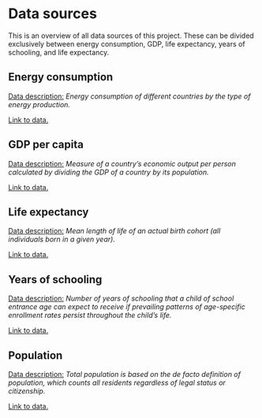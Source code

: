 # Data sources


This is an overview of all data sources of this project. These can be divided exclusively between energy consumption, GDP, life expectancy, years of schooling, and life expectancy.

## Energy consumption

<u>Data description:</u> *Energy consumption of different countries by the type of energy production.*

[Link to data.](https://github.com/owid/energy-data)


## GDP per capita

<u>Data description:</u> *Measure of a country's economic output per person calculated by dividing the GDP of a country by its population.*

[Link to data.](https://data.worldbank.org/indicator/NY.GDP.PCAP.CN)


## Life expectancy

<u>Data description:</u> *Mean length of life of an actual birth cohort (all individuals born in a given year).*

[Link to data.](https://data.worldbank.org/indicator/SP.DYN.LE00.IN) 


## Years of schooling

<u>Data description:</u> *Number of years of schooling that a child of school entrance age can expect to receive if prevailing patterns of age-specific enrollment rates persist throughout the child's life.*

[Link to data.](http://hdr.undp.org/en/indicators/69706#)

## Population

<u>Data description:</u> *Total population is based on the de facto definition of population, which counts all residents regardless of legal status or citizenship.*

[Link to data.](https://data.worldbank.org/indicator/SP.POP.TOTL)